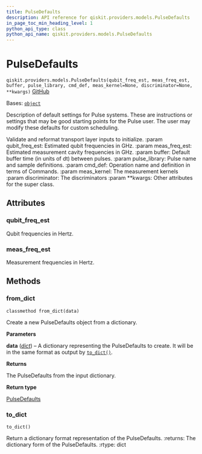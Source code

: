 ```yaml
---
title: PulseDefaults
description: API reference for qiskit.providers.models.PulseDefaults
in_page_toc_min_heading_level: 1
python_api_type: class
python_api_name: qiskit.providers.models.PulseDefaults
---
```


# PulseDefaults

<span id="qiskit.providers.models.PulseDefaults" />

`qiskit.providers.models.PulseDefaults(qubit_freq_est, meas_freq_est, buffer, pulse_library, cmd_def, meas_kernel=None, discriminator=None, **kwargs)` [GitHub](https://github.com/qiskit/qiskit/tree/stable/0.45/qiskit/providers/models/pulsedefaults.py "view source code")

Bases: [`object`](https://docs.python.org/3/library/functions.html#object "(in Python v3.12)")

Description of default settings for Pulse systems. These are instructions or settings that may be good starting points for the Pulse user. The user may modify these defaults for custom scheduling.

Validate and reformat transport layer inputs to initialize. :param qubit\_freq\_est: Estimated qubit frequencies in GHz. :param meas\_freq\_est: Estimated measurement cavity frequencies in GHz. :param buffer: Default buffer time (in units of dt) between pulses. :param pulse\_library: Pulse name and sample definitions. :param cmd\_def: Operation name and definition in terms of Commands. :param meas\_kernel: The measurement kernels :param discriminator: The discriminators :param \*\*kwargs: Other attributes for the super class.

## Attributes

<span id="qiskit.providers.models.PulseDefaults.qubit_freq_est" />

### qubit\_freq\_est

Qubit frequencies in Hertz.

<span id="qiskit.providers.models.PulseDefaults.meas_freq_est" />

### meas\_freq\_est

Measurement frequencies in Hertz.

## Methods

### from\_dict

<span id="qiskit.providers.models.PulseDefaults.from_dict" />

`classmethod from_dict(data)`

Create a new PulseDefaults object from a dictionary.

**Parameters**

**data** ([*dict*](https://docs.python.org/3/library/stdtypes.html#dict "(in Python v3.12)")) – A dictionary representing the PulseDefaults to create. It will be in the same format as output by [`to_dict()`](#qiskit.providers.models.PulseDefaults.to_dict "qiskit.providers.models.PulseDefaults.to_dict").

**Returns**

The PulseDefaults from the input dictionary.

**Return type**

[PulseDefaults](#qiskit.providers.models.PulseDefaults "qiskit.providers.models.PulseDefaults")

### to\_dict

<span id="qiskit.providers.models.PulseDefaults.to_dict" />

`to_dict()`

Return a dictionary format representation of the PulseDefaults. :returns: The dictionary form of the PulseDefaults. :rtype: dict

